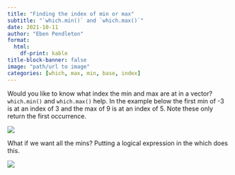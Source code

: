 ```yaml
---
title: "Finding the index of min or max"
subtitle: "`which.min()` and `which.max()`"
date: 2021-10-11
author: "Eben Pendleton"
format:
  html:
    df-print: kable
title-block-banner: false
image: "path/url to image"
categories: [which, max, min, base, index]
---
```

Would you like to know what index the min and max are at in a vector? `which.min()` and `which.max()` help.
In the example below the first min of -3 is at an index of 3 and the max of 9 is at an index of 5. Note these only return the first occurrence.

![](images/minmax_1.png)

What if we want all the mins? Putting a logical expression in the which does this.

![](images/minmax_2.png)
